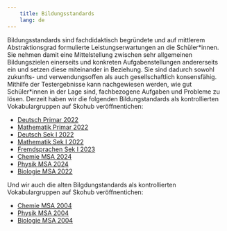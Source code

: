 ---
    title: Bildungsstandards
    lang: de
---

Bildungsstandards sind fachdidaktisch begründete und auf mittlerem Abstraktionsgrad formulierte Leistungserwartungen an die Schüler\*innen. Sie nehmen damit eine Mittelstellung zwischen sehr allgemeinen Bildungszielen einerseits und konkreten Aufgabenstellungen andererseits ein und setzen diese miteinander in Beziehung. Sie sind dadurch sowohl zukunfts- und verwendungsoffen als auch gesellschaftlich konsensfähig. Mithilfe der Testergebnisse kann nachgewiesen werden, wie gut Schüler\*innen in der Lage sind, fachbezogene Aufgaben und Probleme zu lösen.
Derzeit haben wir die folgenden Bildungstandards als kontrollierten Vokabulargruppen auf Skohub veröffnentichen:

* [Deutsch Primar 2022](https://skohub.io/iqb-vocabs/v12/heads/master/index.de.html)
* [Mathematik Primar 2022](https://skohub.io/iqb-vocabs/v10/heads/master/index.de.html)
* [Deutsch Sek I 2022](https://skohub.io/iqb-vocabs/v34/heads/master/index.de.html)
* [Mathematik Sek I 2022](https://skohub.io/iqb-vocabs/v51/heads/master/index.de.html)
* [Fremdsprachen Sek I 2023](https://skohub.io/iqb-vocabs/v56/heads/master/index.de.html)
* [Chemie MSA 2024](https://skohub.io/iqb-vocabs/v41/heads/master/index.de.html)
* [Physik MSA 2024](https://skohub.io/iqb-vocabs/v47/heads/master/index.de.html)
* [Biologie MSA 2022](https://skohub.io/iqb-vocabs/v44/heads/master/index.de.html)

Und wir auch die alten Bilgdungstandards als kontrollierten Vokabulargruppen auf Skohub veröffnentichen:

* [Chemie MSA 2004](https://skohub.io/iqb-vocabs/v40/heads/master/index.de.html)
* [Physik MSA 2004](https://skohub.io/iqb-vocabs/v46/heads/master/index.de.html)
* [Biologie MSA 2004](https://skohub.io/iqb-vocabs/v43/heads/master/index.de.html)
